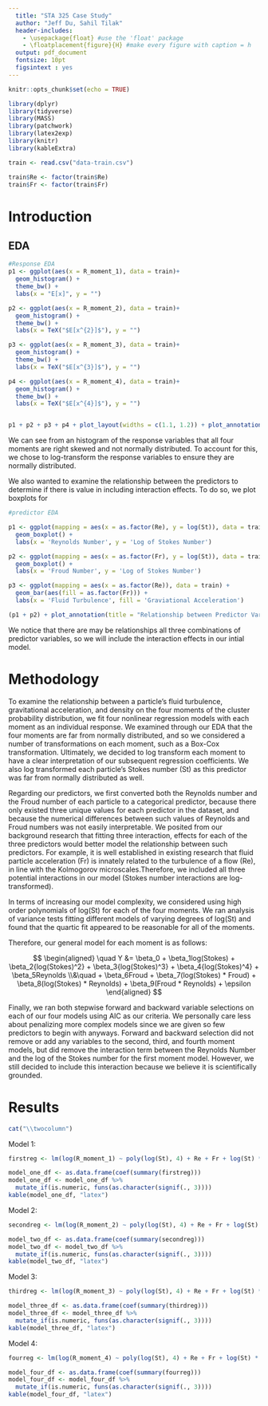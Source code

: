 ```yaml
---
  title: "STA 325 Case Study"
  author: "Jeff Du, Sahil Tilak"
  header-includes: 
    - \usepackage{float} #use the 'float' package
    - \floatplacement{figure}{H} #make every figure with caption = h
  output: pdf_document
  fontsize: 10pt
  figsintext : yes
---
```


```r
knitr::opts_chunk$set(echo = TRUE)
```

```r
library(dplyr)
library(tidyverse)
library(MASS)
library(patchwork)
library(latex2exp)
library(knitr)
library(kableExtra)
```

```r
train <- read.csv("data-train.csv")

train$Re <- factor(train$Re)
train$Fr <- factor(train$Fr)
```

# Introduction 

## EDA

```r
#Response EDA
p1 <- ggplot(aes(x = R_moment_1), data = train)+
  geom_histogram() +
  theme_bw() + 
  labs(x = "E[x]", y = "")

p2 <- ggplot(aes(x = R_moment_2), data = train)+
  geom_histogram() +
  theme_bw() +
  labs(x = TeX("$E[x^{2}]$"), y = "")

p3 <- ggplot(aes(x = R_moment_3), data = train)+
  geom_histogram() +
  theme_bw() +
  labs(x = TeX("$E[x^{3}]$"), y = "")

p4 <- ggplot(aes(x = R_moment_4), data = train)+
  geom_histogram() +
  theme_bw() + 
  labs(x = TeX("$E[x^{4}]$"), y = "")


p1 + p2 + p3 + p4 + plot_layout(widths = c(1.1, 1.2)) + plot_annotation(title = 'Distribution of the Four Moments', theme = theme(plot.title = element_text(hjust = 0.5)))
```

We can see from an histogram of the response variables that all four moments are right skewed and not normally distributed. To account for this, we chose to log-transform the response variables to ensure they are normally distributed.

We also wanted to examine the relationship between the predictors to determine if there is value in including interaction effects. To do so,
we plot boxplots for 

```r
#predictor EDA

p1 <- ggplot(mapping = aes(x = as.factor(Re), y = log(St)), data = train) +
  geom_boxplot() +
  labs(x = 'Reynolds Number', y = 'Log of Stokes Number')

p2 <- ggplot(mapping = aes(x = as.factor(Fr), y = log(St)), data = train) +
  geom_boxplot() +
  labs(x = 'Froud Number', y = 'Log of Stokes Number')

p3 <- ggplot(mapping = aes(x = as.factor(Re)), data = train) +
  geom_bar(aes(fill = as.factor(Fr))) +
  labs(x = 'Fluid Turbulence', fill = 'Graviational Acceleration')

(p1 + p2) + plot_annotation(title = "Relationship between Predictor Variables", theme = theme(plot.title = element_text(hjust = 0.5)))

```

We notice that there are may be relationships all three combinations of predictor variables, so we will include the interaction effects in our intial model. 

# Methodology

To examine the relationship between a particle's fluid turbulence, gravitational acceleration, and density on the four moments of the cluster
probability distribution, we fit four nonlinear regression models with each
moment as an individual response. We examined through our EDA that the 
four moments are far from normally distributed, and so we considered
a number of transformations on each moment, such as a Box-Cox transformation. Ultimately, we decided to log transform each moment
to have a clear interpretation of our subsequent regression coefficients.
We also log transformed each particle's Stokes number (St) as this predictor was far from normally distributed as well.

Regarding our predictors, we first converted both the Reynolds number and the Froud number of each particle to a categorical predictor, because there only existed three unique values for each predictor in the dataset, and because the numerical differences between such values of Reynolds and Froud numbers was not easily interpretable. We posited from our background research that fitting three interaction, effects for each of the three predictors would better model the relationship
between such predictors. For example, it is well established in existing
research that fluid particle acceleration (Fr) is innately related to the turbulence of a flow (Re), in line with the Kolmogorov microscales.Therefore, we included all three potential interactions in our model (Stokes number interactions are log-transformed).

In terms of increasing our model complexity, we considered using
high order polynomials of log(St) for each of the four moments.
We ran analysis of variance tests fitting different models of varying
degrees of log(St) and found that the quartic fit appeared to be
reasonable for all of the moments. 

Therefore, our general model for each moment is as follows:

$$
\begin{aligned} \quad Y &= \beta_0 + \beta_1log(Stokes) + \beta_2{log(Stokes)^2} + \beta_3{log(Stokes)^3} + \beta_4{log(Stokes)^4} + \beta_5Reynolds \\&\quad + \beta_6Froud + \beta_7(log(Stokes) * Froud) + \beta_8(log(Stokes) * Reynolds) + \beta_9(Froud * Reynolds) + \epsilon \end{aligned}
$$

Finally, we ran both stepwise forward and backward variable selections
on each of our four models using AIC as our criteria. We personally
care less about penalizing more complex models since we are given
so few predictors to begin with anyways. Forward and backward selection
did not remove or add any variables to the second, third, and fourth
moment models, but did remove the interaction term between the Reynolds
Number and the log of the Stokes number for the first moment model. However, we still decided to include this interaction because we believe
it is scientifically grounded.

# Results

```r
cat("\\twocolumn")
```

Model 1:

```r
firstreg <- lm(log(R_moment_1) ~ poly(log(St), 4) + Re + Fr + log(St) * Fr + log(St) * Re + Fr * Re, data = train)

model_one_df <- as.data.frame(coef(summary(firstreg)))
model_one_df <- model_one_df %>%
  mutate_if(is.numeric, funs(as.character(signif(., 3))))
kable(model_one_df, "latex")
```

Model 2:

```r
secondreg <- lm(log(R_moment_2) ~ poly(log(St), 4) + Re + Fr + log(St) * Fr + log(St) * Re + Fr * Re, data = train)

model_two_df <- as.data.frame(coef(summary(secondreg)))
model_two_df <- model_two_df %>%
  mutate_if(is.numeric, funs(as.character(signif(., 3))))
kable(model_two_df, "latex")
```

Model 3:

```r
thirdreg <- lm(log(R_moment_3) ~ poly(log(St), 4) + Re + Fr + log(St) * Fr + log(St) * Re + Fr * Re, data = train)

model_three_df <- as.data.frame(coef(summary(thirdreg)))
model_three_df <- model_three_df %>%
  mutate_if(is.numeric, funs(as.character(signif(., 3))))
kable(model_three_df, "latex")
```

Model 4:

```r
fourreg <- lm(log(R_moment_4) ~ poly(log(St), 4) + Re + Fr + log(St) * Fr + log(St) * Re + Fr * Re, data = train)

model_four_df <- as.data.frame(coef(summary(fourreg)))
model_four_df <- model_four_df %>%
  mutate_if(is.numeric, funs(as.character(signif(., 3))))
kable(model_four_df, "latex")

```

